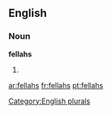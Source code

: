 ==English==

===Noun===
'''fellahs'''

# {{plural of|[[fellah]]}}

[[Category:English plurals]]

[[ar:fellahs]]
[[fr:fellahs]]
[[pt:fellahs]]
